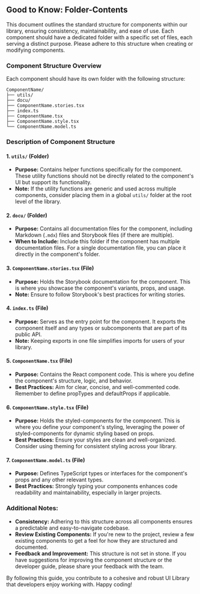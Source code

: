 
<Meta title="contributioners/Folder Contents" />

## Good to Know: Folder-Contents

This document outlines the standard structure for components within our library, ensuring consistency, maintainability, and ease of use. Each component should have a dedicated folder with a specific set of files, each serving a distinct purpose. Please adhere to this structure when creating or modifying components.

### Component Structure Overview

Each component should have its own folder with the following structure:

```
ComponentName/
├── utils/
├── docu/
├── ComponentName.stories.tsx
├── index.ts
├── ComponentName.tsx
├── ComponentName.style.tsx
└── ComponentName.model.ts
```

### Description of Component Structure

#### 1. `utils/` (Folder)

- **Purpose:** Contains helper functions specifically for the component. These utility functions should not be directly related to the component's UI but support its functionality.
- **Note:** If the utility functions are generic and used across multiple components, consider placing them in a global `utils/` folder at the root level of the library.

#### 2. `docu/` (Folder)

- **Purpose:** Contains all documentation files for the component, including Markdown (`.mdx`) files and Storybook files (if there are multiple).
- **When to Include:** Include this folder if the component has multiple documentation files. For a single documentation file, you can place it directly in the component's folder.

#### 3. `ComponentName.stories.tsx` (File)

- **Purpose:** Holds the Storybook documentation for the component. This is where you showcase the component's variants, props, and usage.
- **Note:** Ensure to follow Storybook's best practices for writing stories.

#### 4. `index.ts` (File)

- **Purpose:** Serves as the entry point for the component. It exports the component itself and any types or subcomponents that are part of its public API.
- **Note:** Keeping exports in one file simplifies imports for users of your library.

#### 5. `ComponentName.tsx` (File)

- **Purpose:** Contains the React component code. This is where you define the component's structure, logic, and behavior.
- **Best Practices:** Aim for clear, concise, and well-commented code. Remember to define propTypes and defaultProps if applicable.

#### 6. `ComponentName.style.tsx` (File)

- **Purpose:** Holds the styled-components for the component. This is where you define your component's styling, leveraging the power of styled-components for dynamic styling based on props.
- **Best Practices:** Ensure your styles are clean and well-organized. Consider using theming for consistent styling across your library.

#### 7. `ComponentName.model.ts` (File)

- **Purpose:** Defines TypeScript types or interfaces for the component's props and any other relevant types.
- **Best Practices:** Strongly typing your components enhances code readability and maintainability, especially in larger projects.

### Additional Notes:

- **Consistency:** Adhering to this structure across all components ensures a predictable and easy-to-navigate codebase.
- **Review Existing Components:** If you're new to the project, review a few existing components to get a feel for how they are structured and documented.
- **Feedback and Improvement:** This structure is not set in stone. If you have suggestions for improving the component structure or the developer guide, please share your feedback with the team.

By following this guide, you contribute to a cohesive and robust UI Library that developers enjoy working with. Happy coding!
